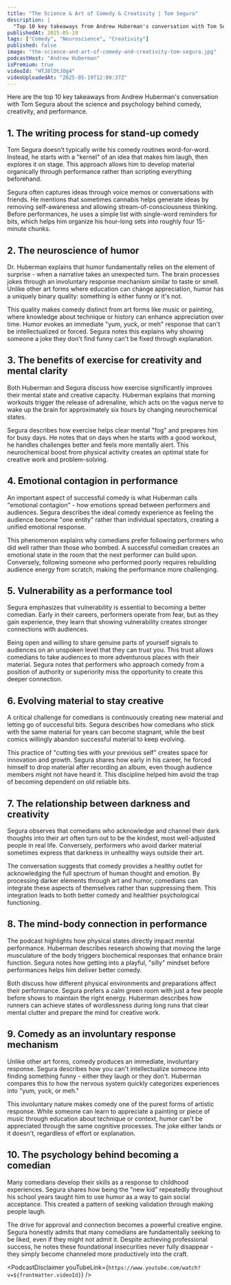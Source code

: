 ```yaml
---
title: "The Science & Art of Comedy & Creativity | Tom Segura"
description: |
  "Top 10 key takeaways from Andrew Huberman's conversation with Tom Segura about the science and psychology behind comedy, creativity, and performance."
publishedAt: 2025-05-19
tags: ["Comedy", "Neuroscience", "Creativity"]
published: false
image: "the-science-and-art-of-comedy-and-creativity-tom-segura.jpg"
podcastHost: "Andrew Huberman"
isPremium: true
videoId: "HTJ8lDtJOg4"
videoUploadedAt: "2025-05-19T12:00:37Z"
---
```



<PodcastSummaryPageLayout frontmatter={frontmatter}>

Here are the top 10 key takeaways from Andrew Huberman's conversation with Tom Segura about the science and psychology behind comedy, creativity, and performance.

## 1. The writing process for stand-up comedy

Tom Segura doesn't typically write his comedy routines word-for-word. Instead, he starts with a "kernel" of an idea that makes him laugh, then explores it on stage. This approach allows him to develop material organically through performance rather than scripting everything beforehand.

Segura often captures ideas through voice memos or conversations with friends. He mentions that sometimes cannabis helps generate ideas by removing self-awareness and allowing stream-of-consciousness thinking. Before performances, he uses a simple list with single-word reminders for bits, which helps him organize his hour-long sets into roughly four 15-minute chunks.

## 2. The neuroscience of humor

Dr. Huberman explains that humor fundamentally relies on the element of surprise - when a narrative takes an unexpected turn. The brain processes jokes through an involuntary response mechanism similar to taste or smell. Unlike other art forms where education can change appreciation, humor has a uniquely binary quality: something is either funny or it's not.

This quality makes comedy distinct from art forms like music or painting, where knowledge about technique or history can enhance appreciation over time. Humor evokes an immediate "yum, yuck, or meh" response that can't be intellectualized or forced. Segura notes this explains why showing someone a joke they don't find funny can't be fixed through explanation.

## 3. The benefits of exercise for creativity and mental clarity

Both Huberman and Segura discuss how exercise significantly improves their mental state and creative capacity. Huberman explains that morning workouts trigger the release of adrenaline, which acts on the vagus nerve to wake up the brain for approximately six hours by changing neurochemical states.

Segura describes how exercise helps clear mental "fog" and prepares him for busy days. He notes that on days when he starts with a good workout, he handles challenges better and feels more mentally alert. This neurochemical boost from physical activity creates an optimal state for creative work and problem-solving.

## 4. Emotional contagion in performance

An important aspect of successful comedy is what Huberman calls "emotional contagion" - how emotions spread between performers and audiences. Segura describes the ideal comedy experience as feeling the audience become "one entity" rather than individual spectators, creating a unified emotional response.

This phenomenon explains why comedians prefer following performers who did well rather than those who bombed. A successful comedian creates an emotional state in the room that the next performer can build upon. Conversely, following someone who performed poorly requires rebuilding audience energy from scratch, making the performance more challenging.

## 5. Vulnerability as a performance tool

Segura emphasizes that vulnerability is essential to becoming a better comedian. Early in their careers, performers operate from fear, but as they gain experience, they learn that showing vulnerability creates stronger connections with audiences.

Being open and willing to share genuine parts of yourself signals to audiences on an unspoken level that they can trust you. This trust allows comedians to take audiences to more adventurous places with their material. Segura notes that performers who approach comedy from a position of authority or superiority miss the opportunity to create this deeper connection.

## 6. Evolving material to stay creative

A critical challenge for comedians is continuously creating new material and letting go of successful bits. Segura describes how comedians who stick with the same material for years can become stagnant, while the best comics willingly abandon successful material to keep evolving.

This practice of "cutting ties with your previous self" creates space for innovation and growth. Segura shares how early in his career, he forced himself to drop material after recording an album, even though audience members might not have heard it. This discipline helped him avoid the trap of becoming dependent on old reliable bits.

## 7. The relationship between darkness and creativity

Segura observes that comedians who acknowledge and channel their dark thoughts into their art often turn out to be the kindest, most well-adjusted people in real life. Conversely, performers who avoid darker material sometimes express that darkness in unhealthy ways outside their art.

The conversation suggests that comedy provides a healthy outlet for acknowledging the full spectrum of human thought and emotion. By processing darker elements through art and humor, comedians can integrate these aspects of themselves rather than suppressing them. This integration leads to both better comedy and healthier psychological functioning.

## 8. The mind-body connection in performance

The podcast highlights how physical states directly impact mental performance. Huberman describes research showing that moving the large musculature of the body triggers biochemical responses that enhance brain function. Segura notes how getting into a playful, "silly" mindset before performances helps him deliver better comedy.

Both discuss how different physical environments and preparations affect their performance. Segura prefers a calm green room with just a few people before shows to maintain the right energy. Huberman describes how runners can achieve states of wordlessness during long runs that clear mental clutter and prepare the mind for creative work.

## 9. Comedy as an involuntary response mechanism

Unlike other art forms, comedy produces an immediate, involuntary response. Segura describes how you can't intellectualize someone into finding something funny - either they laugh or they don't. Huberman compares this to how the nervous system quickly categorizes experiences into "yum, yuck, or meh."

This involuntary nature makes comedy one of the purest forms of artistic response. While someone can learn to appreciate a painting or piece of music through education about technique or context, humor can't be appreciated through the same cognitive processes. The joke either lands or it doesn't, regardless of effort or explanation.

## 10. The psychology behind becoming a comedian

Many comedians develop their skills as a response to childhood experiences. Segura shares how being the "new kid" repeatedly throughout his school years taught him to use humor as a way to gain social acceptance. This created a pattern of seeking validation through making people laugh.

The drive for approval and connection becomes a powerful creative engine. Segura honestly admits that many comedians are fundamentally seeking to be liked, even if they might not admit it. Despite achieving professional success, he notes these foundational insecurities never fully disappear - they simply become channeled more productively into the craft.

<PodcastDisclaimer
  youTubeLink={`https://www.youtube.com/watch?v=${frontmatter.videoId}`}
/>

</PodcastSummaryPageLayout>
